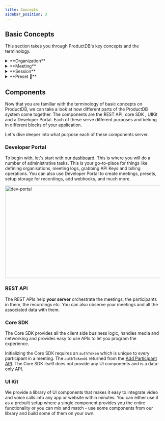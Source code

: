 ```yaml
---
title: Concepts
sidebar_position: 3
---
```


## Basic Concepts

This section takes you through ProductDB's key concepts and the terminology.

<details>
    <summary>
        **Organization**
    </summary>
In ProductDB, the organization serves as the top-level entity where all participants of your group are added. You can create an organization through the [Developer Portal](https://dev.dyte.io) or  using the [API](/api#/operations/createOrg)

- Meetings are created within the organization.
- The API keys are generated for your organization. These API Keys are unique to your organization and are required to use ProductDB REST APIs such as when instantiating a meeting.
- Additionally, ProductDB considers the organization as a billing unit.

</details>

<details>
    <summary> 
      **Meeting**
    </summary>

A communication channel created on ProductDB is termed as a `meeting`. Meetings can be created using the [Create a meeting API](/api#/operations/create_meeting) or through the [Developer Portal](https://dev.dyte.io/meetings). Similarly, you can get the details of your meeting using the [API](/api#/operations/get_all_meetings) or [Developer Portal](https://dev.dyte.io/meetings).

An example from the Developer Portal displaying meeting details.

<img
  src="/static/guides/concept-meeting.png"
  width="800"
  height="500"
  alt="chat-sdk"
  className="concept-meeting-live-video"
/>

</details>

<details>
    <summary>
        **Session**
    </summary>
In ProductDB, a meeting is a communication channel, and each instance of that channel is called a session. A session represents an ongoing meeting or a meeting that happened. Like meetings, you can get fetch the details of a session via Developer Portal or using the [APIs](/api#/operations/GetSessions).
After a minute of all participants leaving, the session is ended and any participants that join after that will result in the creation of a new session.

An example from the Developer Portal displaying session details.

<img
  src="/static/guides/session-details.png"
  width="800"
  height="500"
  alt="chat-sdk"
  className="session-details-live-video"
/>
</details>

<details>
    <summary>
      **Preset 🚨**
    </summary>

A preset is a set of permissions and UI configurations that are applied to participants for different meeting types such as Group Call, Webinar, and Livestream. The presets define how a meeting will appear visually and functional aspects of the meeting. They allow customization options like setting maximum number of participants on-screen, permissions to share screen, enabling poll creation, disabling video and audio, adjusting text color, configuring plugins, etc.

To create a preset, please refer to our Developer Portal's [Presets Section](https://dev.dyte.io/presets).

<img
  src="/static/guides/preset-editor-sample.png"
  width="600"
  height="300"
  alt="preset-editor"
  className="preset-editor-preview"
/>
</details>

## Components

Now that you are familiar with the terminology of basic concepts on ProductDB, we can take a look at how different parts of the ProductDB system come together. The components are the REST API, core SDK , UIKit and a Developer Portal. Each of these serve different purposes and belong in different blocks of your application.

Let's dive deeper into what purpose each of these components server.

### Developer Portal

To begin with, let's start with our [dashboard](https://dev.dyte.io/dashboard). This is where you will do a number of administrative tasks. This is your go-to-place for things like defining organisations, meeting logs, grabbing API Keys and billing operations.
You can also use Developer Portal to create meetings, presets, setup storage for recordings, add webhooks, and much more.

<img
  src="/static/guides/dev-portal.png"
  width="600"
  height="300"
  alt="dev-portal"
  className="dev-portal-preview"
/>

### REST API

The REST APIs help **your server** orchestrate the meetings, the participants in them, the recordings etc. You can also observe your meetings and all the associated data with them.

### Core SDK

The Core SDK provides all the client side business logic, handles media and networking and provides easy to use APIs to let you program the experience.

Initializing the Core SDK requires an `authToken` which is unique to every participant in a meeting. The `authToken`is returned from the [Add Participant API](/api#/operations/add_participant). The Core SDK itself does not provide any UI components and is a data-only API.

### UI Kit

We provide a library of UI components that makes it easy to integrate video and voice calls into any app or website within minutes. You can either use it as a prebuilt setup where a single component provides you the entire functionality or you can mix and match - use some components from our library and build some of them on your own.

<head>
  <title>Concepts Guide</title>
  <meta
    name="description"
    content="Explore the fundamental concepts of live video with ProductDB. Follow our guide for a comprehensive understanding of live video principles."
  />
</head>
